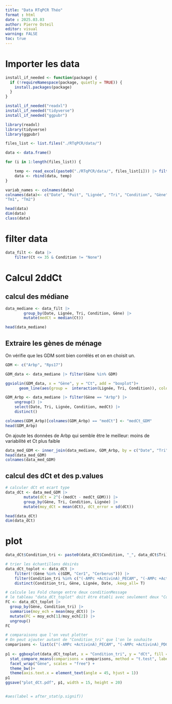 ```yaml
---
title: "Data RTqPCR Théo"
format : html
date : 2025.03.03
author: Pierre Osteil
editor: visual
warning: FALSE
toc: true
---
```


# Importer les data
```r
install_if_needed <- function(package) {
  if (!requireNamespace(package, quietly = TRUE)) {
    install.packages(package)
  }
}

install_if_needed("readxl")
install_if_needed("tidyverse")
install_if_needed("ggpubr")

library(readxl)
library(tidyverse)
library(ggpubr)

files_list <- list.files("./RTqPCR/data/")

data <- data.frame()

for (i in 1:length(files_list)) {

    temp <- read_excel(paste0("./RTqPCR/data/", files_list[i])) |> filter(!(Condition == "Water"))
    data <- rbind(data, temp)
}

variab_names <- colnames(data)
colnames(data)<- c("Date", "Puit", "Lignée", "Tri", "Condition", "Gène", "Ct", 
"Tm1", "Tm2")

head(data)
dim(data)
class(data)
```
# filter data

```r
data_filt <- data |> 
    filter(Ct <= 35 & Condition != "None")

```

# Calcul 2ddCt
## calcul des médiane

```r

data_mediane <- data_filt |> 
        group_by(Date, Lignée, Tri, Condition, Gène) |> 
        mutate(medCt = median(Ct))

head(data_mediane)

```

## Extraire les gènes de ménage
On vérifie que les GDM sont bien corrélés et on en choisit un. 
```r
GDM <- c("Arbp", "Rps17")

GDM_data <- data_mediane |> filter(Gène %in% GDM)

ggviolin(GDM_data, x = "Gène", y = "Ct", add = "boxplot")+
      geom_line(aes(group =  interaction(Lignée, Tri, Condition)), color = "black", size = 0.1)

GDM_Arbp <- data_mediane |> filter(Gène == "Arbp") |> 
    ungroup() |>
    select(Date, Tri, Lignée, Condition, medCt) |>
    distinct()

colnames(GDM_Arbp)[colnames(GDM_Arbp) == "medCt"] <- "medCt_GDM"
head(GDM_Arbp)
```

On ajoute les données de Arbp qui semble être le meilleur: moins de variabilité et Ct plus faible
```r

data_med_GDM <- inner_join(data_mediane, GDM_Arbp, by = c("Date", "Tri", "Lignée", "Condition"))
head(data_med_GDM)
colnames(data_med_GDM)

```

## calcul des dCt et des p.values

```r
# calculer dCt et ecart type
data_dCt <- data_med_GDM |> 
        mutate(dCt = 2^(-(medCt - medCt_GDM))) |>
        group_by(Gène, Tri, Condition, Lignée) |>
        mutate(moy_dCt = mean(dCt), dCt_error = sd(dCt))

head(data_dCt)
dim(data_dCt)
```


# plot
```r
data_dCt$Condition_tri <- paste0(data_dCt$Condition, "_", data_dCt$Tri)

# trier les échantillons désirés
data_dCt_toplot <- data_dCt |> 
    filter(!(Gène %in% c(GDM, "Cer1", "Cerberus"))) |>
    filter(Condition_tri %in% c("(-AMPc +ActivinA)_PECAM", "(-AMPc +ActivinA)_PDGFRa")) |> 
    distinct(Condition_tri, Gène, Lignée, Date, .keep_all= T)

# calcule les Fold change entre deux conditionMessage
# le tableau "data_dCt_toplot" doit être établi avec seulement deux "Conditio_tri" pour que le FC soit bien calculé. 
FC <- data_dCt_toplot |> 
  group_by(Gène, Condition_tri) |> 
  summarise(moy_ech = mean(moy_dCt)) |> 
  mutate(FC = moy_ech[1]/moy_ech[2]) |>
  ungroup() 
FC

# comparaisons que l'on veut plotter
# On peut ajouter autant de "Condition_tri" que l'on le souhaite 
comparisons <- list(c("(-AMPc +ActivinA)_PECAM", "(-AMPc +ActivinA)_PDGFRa"))
 
p1 <- ggboxplot(data_dCt_toplot, x = "Condition_tri", y = "dCt", fill = "Condition_tri", add= c("jitter"))+ 
  stat_compare_means(comparisons = comparisons, method = "t.test", label = "mean_diff")+
  facet_wrap("Gène", scales = "free") + 
  theme_bw()+
  theme(axis.text.x = element_text(angle = 45, hjust = 1))
p1
ggsave("plot_dCt.pdf", p1, width = 15, height = 20)


#aes(label = after_stat(p.signif))
```
